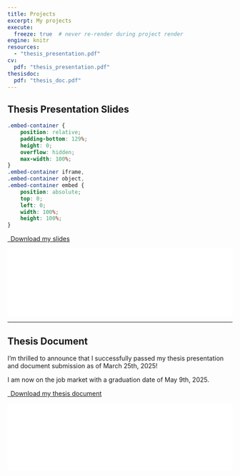 ```yaml
---
title: Projects
excerpt: My projects
execute:
  freeze: true  # never re-render during project render
engine: knitr 
resources:
  - "thesis_presentation.pdf"
cv:
  pdf: "thesis_presentation.pdf"
thesisdoc:
  pdf: "thesis_doc.pdf"
---
```


## Thesis Presentation Slides


```css
.embed-container {
    position: relative;
    padding-bottom: 129%;
    height: 0;
    overflow: hidden;
    max-width: 100%;
}
.embed-container iframe,
.embed-container object,
.embed-container embed {
    position: absolute;
    top: 0;
    left: 0;
    width: 100%;
    height: 100%;
}
```

```{=html}
<p class="text-center">
  <a class="btn btn-primary btn-lg cv-download" href="`r rmarkdown::metadata$cv$pdf`" target="_blank">
    <i class="fa-solid fa-file-arrow-down"></i>&ensp;Download my slides
  </a>
</p>
<div class="embed-container">
  <iframe src="`r rmarkdown::metadata$cv$pdf`#toolbar=0" style="border: 0.5px;width: 100%;"></iframe>
</div>
```

----

## Thesis Document

I'm thrilled to announce that I successfully passed my thesis presentation and document submission as of March 25th, 2025! 

I am now on the job market with a graduation date of May 9th, 2025.

<!-- <img src="project_2_banner.png" style="height: 100%; width: 100%; object-fit: contain" onclick="window.open('https://arxiv.org/abs/2112.08866', 'blank');"/> -->

<!-- <a href="https://arxiv.org/abs/2112.08866" target="_blank">arXiv Preprint</a> | <a href="https://github.com/marvinschmitt/ModelMisspecificationBF" target="_blank">Code</a><br> -->

```{=html}
<p class="text-center">
  <a class="btn btn-primary btn-lg cv-download" href="`r rmarkdown::metadata$thesisdoc$pdf`" target="_blank">
    <i class="fa-solid fa-file-arrow-down"></i>&ensp;Download my thesis document
  </a>
</p>
<div class="embed-container">
  <iframe src="`r rmarkdown::metadata$thesisdoc$pdf`#toolbar=0" style="border: 0.5px;width: 100%;"></iframe>
</div>
```



<!-- ```{=html} -->
<!-- <div  style="margin: 30px; text-align: center;"> -->
<!-- <a class="btn btn-primary" href="https://www.marvinschmitt.com/blog/website-tutorial-quarto/" role="button" target="_blank" style="padding: 15px 30px;">GitHub for the thesis/a> -->
<!-- </div> -->
<!-- ``` -->
